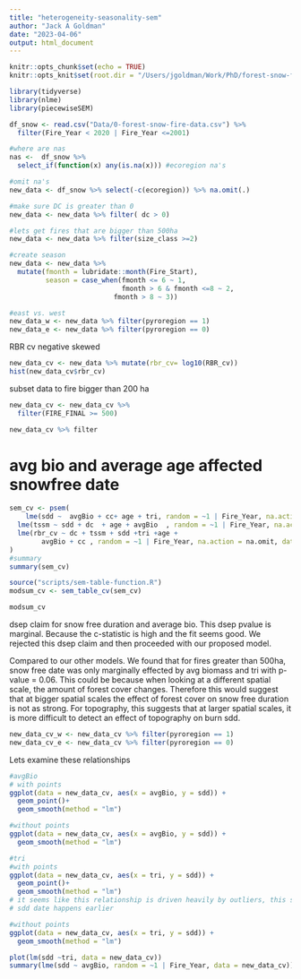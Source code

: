 ```yaml
---
title: "heterogeneity-seasonality-sem"
author: "Jack A Goldman"
date: "2023-04-06"
output: html_document
---
```



```r
knitr::opts_chunk$set(echo = TRUE)
knitr::opts_knit$set(root.dir = "/Users/jgoldman/Work/PhD/forest-snow-fire-interactions/")

```


```r
library(tidyverse)
library(nlme)
library(piecewiseSEM)
```

```r
df_snow <- read.csv("Data/0-forest-snow-fire-data.csv") %>% 
  filter(Fire_Year < 2020 | Fire_Year <=2001) 

#where are nas
nas <-  df_snow %>% 
  select_if(function(x) any(is.na(x))) #ecoregion na's

#omit na's
new_data <- df_snow %>% select(-c(ecoregion)) %>% na.omit(.)

#make sure DC is greater than 0
new_data <- new_data %>% filter( dc > 0) 

#lets get fires that are bigger than 500ha
new_data <- new_data %>% filter(size_class >=2)

```



```r
#create season
new_data <- new_data %>% 
  mutate(fmonth = lubridate::month(Fire_Start),
         season = case_when(fmonth <= 6 ~ 1,
                            fmonth > 6 & fmonth <=8 ~ 2,
                          fmonth > 8 ~ 3))

#east vs. west
new_data_w <- new_data %>% filter(pyroregion == 1)
new_data_e <- new_data %>% filter(pyroregion == 0)

```

RBR cv negative skewed
```r
new_data_cv <- new_data %>% mutate(rbr_cv= log10(RBR_cv))
hist(new_data_cv$rbr_cv)
```
subset data to fire bigger than 200 ha
```r
new_data_cv <- new_data_cv %>% 
  filter(FIRE_FINAL >= 500)

new_data_cv %>% filter
```

# avg bio and average age affected snowfree date
```r
sem_cv <- psem(
    lme(sdd ~  avgBio + cc+ age + tri, random = ~1 | Fire_Year, na.action = na.omit, data = new_data_cv, method = "ML"),
  lme(tssm ~ sdd + dc  + age + avgBio  , random = ~1 | Fire_Year, na.action = na.omit, data = new_data_cv, method = "ML"),
  lme(rbr_cv ~ dc + tssm + sdd +tri +age + 
        avgBio + cc , random = ~1 | Fire_Year, na.action = na.omit, data = new_data_cv, method = "ML")
)
#summary
summary(sem_cv)

source("scripts/sem-table-function.R")
modsum_cv <- sem_table_cv(sem_cv)

modsum_cv
```

dsep claim for snow free duration and average bio. This dsep pvalue is marginal.
Because the c-statistic is high and the fit seems good. We rejected this dsep claim
and then proceeded with our proposed model.

Compared to our other models. We found that for fires greater than 500ha, 
snow free date was only marginally effected by avg biomass and tri with p-value = 0.06.
This could be because when looking at a different spatial scale, the amount of forest cover changes.
Therefore this would suggest that at bigger spatial scales the effect of forest cover on snow free duration is not as strong. For topography, this suggests that at larger spatial scales, it is more difficult to detect an
effect of topography on burn sdd. 


```r
new_data_cv_w <- new_data_cv %>% filter(pyroregion == 1)
new_data_cv_e <- new_data_cv %>% filter(pyroregion == 0)

```


Lets examine these relationships
```r
#avgBio
# with points
ggplot(data = new_data_cv, aes(x = avgBio, y = sdd)) +
  geom_point()+
  geom_smooth(method = "lm")

#without points
ggplot(data = new_data_cv, aes(x = avgBio, y = sdd)) +
  geom_smooth(method = "lm")

#tri
#with points
ggplot(data = new_data_cv, aes(x = tri, y = sdd)) +
  geom_point()+
  geom_smooth(method = "lm") 
# it seems like this relationship is driven heavily by outliers, this suggests that it more complex landscapes
# sdd date happens earlier

#without points
ggplot(data = new_data_cv, aes(x = tri, y = sdd)) +
  geom_smooth(method = "lm")

plot(lm(sdd ~tri, data = new_data_cv))
summary(lme(sdd ~ avgBio, random = ~1 | Fire_Year, data = new_data_cv))
```

